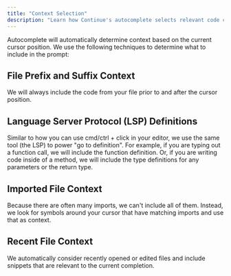 ```yaml
---
title: "Context Selection"
description: "Learn how Continue's autocomplete selects relevant code context using file content, language server definitions, imports, and recent file history."
---
```


Autocomplete will automatically determine context based on the current cursor position. We use the following techniques to determine what to include in the prompt:

## File Prefix and Suffix Context

We will always include the code from your file prior to and after the cursor position.

## Language Server Protocol (LSP) Definitions

Similar to how you can use cmd/ctrl + click in your editor, we use the same tool (the LSP) to power "go to definition". For example, if you are typing out a function call, we will include the function definition. Or, if you are writing code inside of a method, we will include the type definitions for any parameters or the return type.

## Imported File Context

Because there are often many imports, we can't include all of them. Instead, we look for symbols around your cursor that have matching imports and use that as context.

## Recent File Context

We automatically consider recently opened or edited files and include snippets that are relevant to the current completion.
